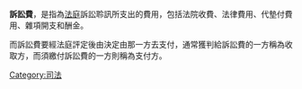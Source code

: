'''訴訟費'''，是指為[[法庭|法庭]]訴訟聆訊所支出的費用，包括法院收費、法律費用、代墊付費用、雜項開支和酬金。

而訴訟費要經法庭評定後由決定由那一方去支付，通常獲判給訴訟費的一方稱為收取方，而須繳付訴訟費的一方則稱為支付方。
{{Authority control}}
[[Category:司法|Category:司法]]